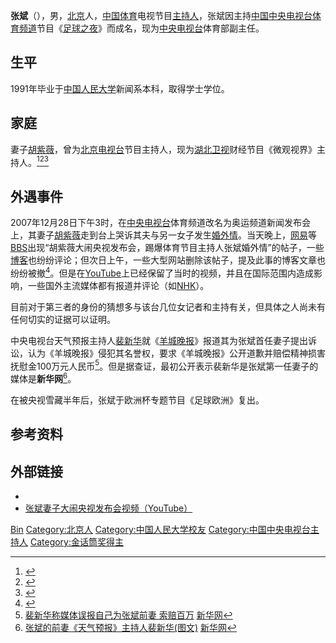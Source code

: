 {{otheruses|subject= 中国中央电视台节目主持人张斌|other=其他同名条目|张斌 }}
{{藝人
|姓名     = 张斌
|類型     = 节目主持
|圖片     = File:张斌.jpg
|圖片簡介 = 
|本名     = 
|英文名   =
|暱稱     =
|其他藝名 = 
|國籍     = {{PRC}}
|民族     = [[汉族|汉族]]
|籍貫     = [[北京|北京]]
|出生日期 =  {{Birth date and age|1969|1|3}}  
|出生地點 = 
|逝世日期 = <!-- {{Death date and age|YYYY|MM|DD|YYYY|MM|DD}}（死亡在前，出生在后） -->
|逝世地點 = 
|職業     = [[主持人|主持人]]
|語言     = [[汉语|汉语]]
|教育程度 = [[中国人民大学|中国人民大学]]新闻系
|宗教信仰 =
|配偶     = [[胡紫薇|胡紫薇]]<ref name="lion " /><ref name="shark " /><ref name="duck " />
|兒女     = 
|父母     = 
|代表作   = 
|活躍年代 = 1993年至今
|經紀公司 = 
|獎項     = 2013年[[金话筒奖|金话筒奖]]
|網站     = 
}}
'''张斌'''（{{bd|1969年|1月3日}}），男，[[北京|北京]]人，[[中华人民共和国|中国]][[体育|体育]]电视节目[[主持人|主持人]]，张斌因主持[[中国中央电视台|中国中央电视台]][[中国中央电视台体育频道|体育频道]]节目《[[足球之夜|足球之夜]]》而成名，现为[[中国中央电视台|中央电视台]]体育部副主任。

== 生平 ==
1991年毕业于[[中国人民大学|中国人民大学]]新闻系本科，取得学士学位。

== 家庭 ==
妻子[[胡紫薇|胡紫薇]]，曾为[[北京电视台|北京电视台]]节目主持人，现为[[湖北卫视|湖北卫视]]财经节目《微观视界》主持人。<ref name="lion " >{{cite web |url=http://roll.sohu.com/20120308/n337080196.shtml |title=央视主持人妻子大揭秘 |publisher=搜狐网 |accessdate=2012-03-08 |work= |language=zh-cn |archive-date=2012-12-21 |archive-url=https://web.archive.org/web/20121221222730/http://roll.sohu.com/20120308/n337080196.shtml |dead-url=no }}</ref><ref name="shark " >{{cite web |url=http://ent.163.com/special/00032H0C/cctv1229.html |title=央视主持人的另一半 |publisher=网易 |accessdate=2010年 |work= |language=zh-cn |archive-date=2017-08-21 |archive-url=https://web.archive.org/web/20170821043626/http://ent.163.com/special/00032H0C/cctv1229.html |dead-url=no }}</ref><ref name="duck " >{{cite web |url=http://photo.gmw.cn/2012-03/09/content_3733396.htm |title=央视主持人妻子大揭秘 |publisher=光明网 |accessdate=2012-03-09 |work= |language=zh-cn |archive-date=2012-03-14 |archive-url=https://web.archive.org/web/20120314202654/http://photo.gmw.cn/2012-03/09/content_3733396.htm |dead-url=no }}</ref>

== 外遇事件 ==
2007年12月28日下午3时，在[[中国中央电视台|中央电视台]]体育频道改名为奥运频道新闻发布会上，其妻子[[胡紫薇|胡紫薇]]走到台上哭诉其夫与另一女子发生[[婚外情|婚外情]]。当天晚上，[[网易|网易]]等[[BBS|BBS]]出现“胡紫薇大闹央视发布会，踢爆体育节目主持人张斌婚外情”的帖子，一些[[博客|博客]]也纷纷评论；但次日上午，一些大型网站删除该帖子，提及此事的博客文章也纷纷被撤<ref>{{Cite web |url=http://www.ycwb.com/xkb/2007-12/30/content_1738532.htm |title=央视名嘴妻子大闹CCTV　张斌昨已向央视辞职 |access-date=2007-12-30 |archive-url=https://web.archive.org/web/20080101224455/http://www.ycwb.com/xkb/2007-12/30/content_1738532.htm |archive-date=2008-01-01 |dead-url=yes }}</ref>。但是在[[YouTube|YouTube]]上已经保留了当时的视频，并且在国际范围内造成影响，一些国外主流媒体都有报道并评论（如[[NHK|NHK]]）。

目前对于第三者的身份的猜想多与该台几位女记者和主持有关，但具体之人尚未有任何切实的证据可以证明。

中央电视台天气预报主持人[[裴新华|裴新华]]就《[[羊城晚报|羊城晚报]]》报道其为张斌首任妻子提出诉讼，认为《羊城晚报》侵犯其名誉权，要求《羊城晚报》公开道歉并赔偿精神损害抚慰金100万元人民币<ref>[http://ent.people.com.cn/GB/42075/81374/6779148.html 裴新华称媒体误报自己为张斌前妻 索赔百万] {{Wayback|url=http://ent.people.com.cn/GB/42075/81374/6779148.html |date=20160304112900 }} [[新华网|新华网]]</ref>。但是据查证，最初公开表示裴新华是张斌第一任妻子的媒体是'''新华网'''<ref>[http://www.ln.xinhuanet.com/xwzx/2007-12/29/content_12080962.htm 张斌的前妻《天气预报》主持人裴新华(图文)] {{webarchive|url=https://web.archive.org/web/20080112112257/http://www.ln.xinhuanet.com/xwzx/2007-12/29/content_12080962.htm |date=2008-01-12 }} [[新华网|新华网]]</ref>。

在被央视雪藏半年后，张斌于欧洲杯专题节目《足球欧洲》复出。

== 参考资料 ==
{{reflist|2}}

== 外部链接 ==
* {{Sinaweibo|5127009132}}
* [https://www.youtube.com/watch?v=hwHhRcRDAN0 张斌妻子大闹央视发布会视频（YouTube）] {{Wayback|url=https://www.youtube.com/watch?v=hwHhRcRDAN0 |date=20201026163444 }}

{{Authority control}}
{{DEFAULTSORT:Zhang bin}}
[[Category:张姓|Bin]]
[[Category:北京人|Category:北京人]]
[[Category:中国人民大学校友|Category:中国人民大学校友]]
[[Category:中国中央电视台主持人|Category:中国中央电视台主持人]]
[[Category:金话筒奖得主|Category:金话筒奖得主]]